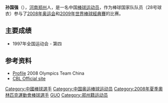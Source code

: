 {{Infobox baseball biography
| name          = 孙国强
| image         =
| image_size         =
| team          = [[江苏希望之星队|江苏希望之星队]]
| number        = 28
| position      = 
| birth_date     = {{birth date and age|1974|5|30}}
| birth_place    = [[河南|河南]][[郑州|郑州]]
| death_date     =
| death_place    =
| bats          = 右
| throws        = 右
| debutleague   = [[中国棒球联赛|CBL]]
| debutdate     =
| debutyear     =
| debutteam     =
| finaldate     =
| finalyear     =
| finalteam     =
| statyear      =
| statleague    =
| stat1label    =
| stat1value    =
| stat2label    =
| stat2value    =
| stat3label    =
| stat3value    =
| teams         =
| highlights    =
| update        =
}}

'''孙国强'''（{{bd|1974年|5月30日||}}），[[河南|河南]][[郑州|郑州]]人，是一名中国[[棒球运动员|棒球运动员]]，作为棒球国家队队员（28号球衣）参与了[[2008年奥运会|2008年奥运会]]和[[2009年世界棒球經典賽|2009年世界棒球經典賽]]的比赛。

==主要成绩==
*1997年全国运动会 - 第四

==参考资料==
*[http://2008teamchina.olympic.cn/index.php/personview/personsen/5436 Profile] {{Wayback|url=http://2008teamchina.olympic.cn/index.php/personview/personsen/5436 |date=20120327055529 }} 2008 Olympics Team China
*[https://web.archive.org/web/20090326074622/http://www.cbl.org.cn/player/playerdetail.asp?id=381&tid=10 CBL Official site]

{{DEFAULTSORT:Sun guoqiang}}
[[Category:中國棒球選手|Category:中國棒球選手]]
[[Category:中国奥运棒球运动员|Category:中国奥运棒球运动员]]
[[Category:2008年夏季奧林匹克運動會棒球選手|Category:2008年夏季奧林匹克運動會棒球選手]]
[[Category:孙姓|GUO]]
[[Category:郑州籍运动员|Category:郑州籍运动员]]
{{China-sport-bio-stub}}